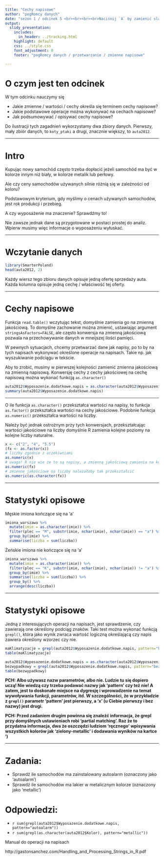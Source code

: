 ```yaml
---
title: "Cechy napisowe"
author: "pogRomcy danych"
date: "sezon 1 / odcinek 5 <br><br><br><br>Naciśnij `A` by zamienić slajdy na ciągły tekst. <br> Naciśnij `T` by wyświetlić spis treści."
output:
  slidy_presentation:
    includes:
      in_header: ../tracking.html
    highlight: default
    css: ../style.css
    font_adjustment: 0
    footer: "pogRomcy danych / przetwarzanie / zmienne napisowe"

---
```


# O czym jest ten odcinek

W tym odcinku nauczymy się

- Jakie zmienne / wartości / cechy określa się terminem cechy napisowe?
- Jakie podstawowe operacje można wykonywać na cechach napisowe?
- Jak podsumowywać / opisywać cechy napisowe?

Do ilustracji tych zagadnień wykorzystamy dwa zbiory danych. Pierwszy, mały zbiór danych, to `koty_ptaki` a drugi, znacznie większy, to `auta2012`.

---

# Intro

Kupując nowy samochód często trzeba dopłacić jeżeli samochód ma być w kolorze innym niż biały, w kolorze metalik lub perłowy.

Ale czy ceny samochodów używanych silnie różnią się w zależności od koloru?

Podstawowym kryterium, gdy myślimy o cenach używanych samochodów, jest rok produkcji i przebieg.

A czy wyposażenie ma znaczenie?
Sprawdźmy to!

Nie zawsze jednak dane są przygotowane w postaci prostej do analiz.
Wpierw musimy więc informacje o wyposażeniu wyłuskać.

---

# Wczytanie danych

```r
library(SmarterPoland)
head(auta2012, 2)
```

Każdy wiersz tego zbioru danych opisuje jedną ofertę sprzedaży auta. Każda kolumna opisuje jedną cechę / właściwość tej oferty.

---

# Cechy napisowe
Funkcja `read.table()` wczytując tekst, domyślnie zamienia go na zmienną jakościową. 
To domyślne zachowanie można zmienić, ustawiając argument `stringsAsFactors=FALSE`, ale często konwersja na zmienną jakościową pozwala na przechowywanie danych w mneijszej ilości pamięci.

W pewnych sytuacjach, chcemy przetwarzać dane jak napisy, po to by na tych napisach wykonywać określone operacje na napisach. Takie np. jak wyszukiwanie podciągu w tekście. 

Aby to zrobić, musimy w pierwszej kolejności zamienić zmienna jakościową na zmienną napisową. Konwersję cechy z cechy jakościowej na cechę napisową można wykonać funkcją `as.character()`

```r
auta2012$Wyposazenie.dodatkowe.napis = as.character(auta2012$Wyposazenie.dodatkowe)
summary(auta2012$Wyposazenie.dodatkowe.napis)
```

---

O ile funkcja `as.character()` przekształca wartości na napisy, to funkcja `as.factor()` przekształca wartości na cechy jakościowe. Podobnie funkcja `as.numeric()` przekształca wartości na liczby. 

Należy być jednak ostrożnym przy tych konwersjach, przekształcając wartości jakościowe na liczby domyślnie R zamienia kolejne poziomy na kolejne liczby naturalne.

```r
x <- c("2", "4", "5.5")
(fx <- as.factor(x))
# liczby zgodnie z oczekiwniami 
as.numeric(x)
# uwaga! R nie wie że to są napisy, a zmienną jakościową zamienia na kolejne liczby całkowite
as.numeric(fx)
# zmienne jakościowe na liczby należałoby tak przekształcić
as.numeric(as.character(fx))
```


---

# Statystyki opisowe

Męskie imiona kończące się na 'a'

```r
imiona_warszawa %>%
  mutate(imie = as.character(imie)) %>%
  filter(plec == "M", substr(imie, nchar(imie), nchar(imie)) == "a") %>%
  group_by(imie) %>%
  summarise(liczba = sum(liczba))

```

Żeńskie imiona nie kończące się na 'a'

```r
imiona_warszawa %>%
  mutate(imie = as.character(imie)) %>%
  filter(plec == "K", substr(imie, nchar(imie), nchar(imie)) != "a") %>%
  group_by(imie) %>%
  summarise(liczba = sum(liczba)) %>%
  group_by() %>%
  arrange(desc(liczba))

```

---

# Statystyki opisowe

Jedną z interesujących operacji na napisach, jest sprawdzenie, czy zawierają one określony podciąg znaków. 
Taki test można wykonać funkcją `grepl()`, która jako wynik zwraca wartość logiczną określającą czy napis zawiera określony wzorzec czy nie.

```r
maKlimatyzacje = grepl(auta2012$Wyposazenie.dodatkowe.napis, pattern="klimatyzacja")
table(maKlimatyzacje)

auta2012$Wyposazenie.dodatkowe.napis = as.character(auta2012$Wyposazenie.dodatkowe)
bezwypadkowy = grepl(auta2012$Wyposazenie.dodatkowe.napis, pattern="bezwypadkowy")
table(bezwypadkowy)
```

**PCH: Albo używasz nazw parametrów, albo nie. Ludzie tu się dopiero uczą! Nie 
wiedzą czy trzeba podawać nazwy jak 'pattern' czy też nie! A zatem, jest to doskonałe
miejsce na dygresję i wprowadzenie na temat wywoływania funkcji, parametrów, itd.
W szczególności, że w przykładzie z `grepl()` parametr 'pattern' jest pierwszy,
a 'x' (u Ciebie pierwszy i bez nazwy) jest drugi.**

**PCH: Przed zadaniem drugim powinna się znaleźć informacja, że grepl przy domyślnych
ustawieniach robi 'partial matching'. Raz że to przydatna informacja, dwa że
oszczędzi ludziom 'ręcznego' wpisywania wszystkich kolorów jak 'zielony-metallic'
i dodawania wyników na kartce ')**

---

# Zadania:
+ Sprawdź ile samochodów ma zainstalowany autoalarm (oznaczony jako 'autoalarm')
+ Sprawdź ile samochodów ma lakier w metalicznym kolorze (oznaczony jako 'metallic')

# Odpowiedzi:
+ `r sum(grepl(auta2012$Wyposazenie.dodatkowe.napis, pattern="autoalarm"))`
+ `r sum(grepl(as.character(auta2012$Kolor), pattern="metallic"))`


Manual do operacji na napisach

http://gastonsanchez.com/Handling_and_Processing_Strings_in_R.pdf



  